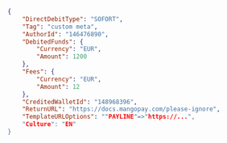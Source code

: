 ```json REST  
{
    "DirectDebitType": "SOFORT",
    "Tag": "custom meta",
    "AuthorId": "146476890",
    "DebitedFunds": {
        "Currency": "EUR",
        "Amount": 1200
    },
    "Fees": {
        "Currency": "EUR",
        "Amount": 12
    },
    "CreditedWalletId": "148968396",
    "ReturnURL": "https://docs.mangopay.com/please-ignore",
    "TemplateURLOptions": ""PAYLINE"=>"https://...",
    "Culture": "EN"
}
  
```